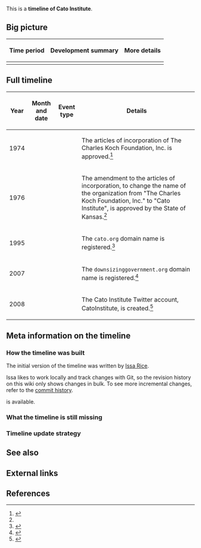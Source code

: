 This is a '''timeline of Cato Institute'''.

==Big picture==

{| class="wikitable"
! Time period !! Development summary !! More details
|-
|}

==Full timeline==

{| class="sortable wikitable"
! Year !! Month and date !! Event type !! Details
|-
| 1974 || {{dts|December 19}} || || The articles of incorporation of The Charles Koch Foundation, Inc. is approved.<ref name="articles-of-incorporation">{{cite web |archiveurl=https://web.archive.org/web/20120315155650/http://dbapress.com/wp-content/uploads/2011/03/Koch-Charles-Koch-Foundation-and-Cato-incorporation.doc |archivedate=March 15, 2012 |url=http://dbapress.com/wp-content/uploads/2011/03/Koch-Charles-Koch-Foundation-and-Cato-incorporation.doc |title=Articles of incorporation: Cato Institute and Charles Koch Foundation}}</ref>
|-
| 1976 || {{dts|July 28}} || || The amendment to the articles of incorporation, to change the name of the organization from "The Charles Koch Foundation, Inc." to "Cato Institute", is approved by the State of Kansas.<ref name="articles-of-incorporation" />
|-
| 1995 || {{dts|February 22}} || || The <code>cato.org</code> domain name is registered.<ref>{{cite web |url=https://whois.icann.org/en/lookup?name=cato.org |title=Showing results for: CATO.ORG |publisher=ICANN WHOIS |accessdate=August 24, 2017 |quote=Creation Date: 1995-02-22T05:00:00Z}}</ref>
|-
| 2007 || {{dts|December 27}} || || The <code>downsizinggovernment.org</code> domain name is registered.<ref>{{cite web |url=https://whois.icann.org/en/lookup?name=downsizinggovernment.org |title=Showing results for: DOWNSIZINGGOVERNMENT.ORG |publisher=ICANN WHOIS |accessdate=August 24, 2017 |quote=Creation Date: 2007-12-27T16:18:50Z}}</ref>
|-
| 2008 || {{dts|July 15}} || || The Cato Institute Twitter account, CatoInstitute, is created.<ref>{{cite web |url=https://twitter.com/catoinstitute |title=Cato Institute (@CatoInstitute) |publisher=Twitter |accessdate=August 24, 2017}}</ref>
|}

==Meta information on the timeline==

===How the timeline was built===

The initial version of the timeline was written by [[User:Issa|Issa Rice]].

Issa likes to work locally and track changes with Git, so the revision history on this wiki only shows changes in bulk. To see more incremental changes, refer to the [https://github.com/riceissa/issarice.com/commits/master/external/timelines.issarice.com/Timeline_of_Cato_Institute.mediawiki commit history].

{{funding info}} is available.

===What the timeline is still missing===

===Timeline update strategy===

==See also==

==External links==

==References==

{{Reflist|30em}}
